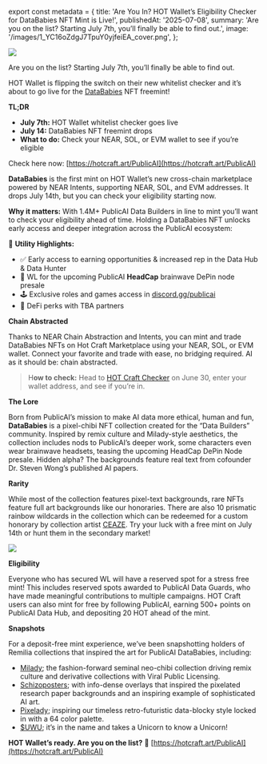 ﻿export const metadata = {
  title:
    'Are You In? HOT Wallet’s Eligibility Checker for DataBabies NFT Mint is Live!',
  publishedAt: '2025-07-08',
  summary:
    'Are you on the list? Starting July 7th, you’ll finally be able to find out.',
  image: '/images/1_YC16oZdgJ7TpuY0yjfeiEA_cover.png',
};

![](/images/1_YC16oZdgJ7TpuY0yjfeiEA.png)

Are you on the list? Starting July 7th, you’ll finally be able to find out.

HOT Wallet is flipping the switch on their new whitelist checker and it’s about to go live for the [DataBabies](https://x.com/DataBabies333) NFT freemint!

**TL;DR**

- **July 7th:** HOT Wallet whitelist checker goes live
- **July 14:** DataBabies NFT freemint drops
- **What to do:** Check your NEAR, SOL, or EVM wallet to see if you’re eligible

Check here now: [https://hotcraft.art/PublicAI](https://hotcraft.art/PublicAI)

**DataBabies** is the first mint on HOT Wallet’s new cross-chain marketplace powered by NEAR Intents, supporting NEAR, SOL, and EVM addresses. It drops July 14th, but you can check your eligibility starting now.

**Why it matters:** With 1.4M+ PublicAI Data Builders in line to mint you’ll want to check your eligibility ahead of time. Holding a DataBabies NFT unlocks early access and deeper integration across the PublicAI ecosystem:

🎯 **Utility Highlights:**

- ✅ Early access to earning opportunities & increased rep in the Data Hub & Data Hunter
- 🧠 WL for the upcoming PublicAI **HeadCap** brainwave DePin node presale
- 🕹 Exclusive roles and games access in [discord.gg/publicai](https://discord.gg/publicai)
- 💸 DeFi perks with TBA partners

**Chain Abstracted**

Thanks to NEAR Chain Abstraction and Intents, you can mint and trade DataBabies NFTs on Hot Craft Marketplace using your NEAR, SOL, or EVM wallet. Connect your favorite and trade with ease, no bridging required. AI as it should be: chain abstracted.

> H**ow to check:** Head to [HOT Craft Checker](https://hotcraft.art/PublicAI) on June 30, enter your wallet address, and see if you’re in.

**The Lore**

Born from PublicAI’s mission to make AI data more ethical, human and fun, **DataBabies** is a pixel-chibi NFT collection created for the “Data Builders” community. Inspired by remix culture and Milady-style aesthetics, the collection includes nods to PublicAI’s deeper work, some characters even wear brainwave headsets, teasing the upcoming HeadCap DePin Node presale. Hidden alpha? The backgrounds feature real text from cofounder Dr. Steven Wong’s published AI papers.

**Rarity**

While most of the collection features pixel-text backgrounds, rare NFTs feature full art backgrounds like our honoraries. There are also 10 prismatic rainbow wildcards in the collection which can be redeemed for a custom honorary by collection artist [CEAZE](https://x.com/SauerCrumb). Try your luck with a free mint on July 14th or hunt them in the secondary market!

![](/images/1_hey_xlm9-4E5RjD1qH_p4A.png)

**Eligibility**

Everyone who has secured WL will have a reserved spot for a stress free mint! This includes reserved spots awarded to PublicAI Data Guards, who have made meaningful contributions to multiple campaigns. HOT Craft users can also mint for free by following PublicAI, earning 500+ points on PublicAI Data Hub, and depositing 20 HOT ahead of the mint.

**Snapshots**

For a deposit-free mint experience, we’ve been snapshotting holders of Remilia collections that inspired the art for PublicAI DataBabies, including:

- [Milady](https://x.com/DataBabies333/status/1918374808288731355); the fashion-forward seminal neo-chibi collection driving remix culture and derivative collections with Viral Public Licensing.
- [Schizoposters](https://x.com/DataBabies333/status/1939201094011494863); with info-dense overlays that inspired the pixelated research paper backgrounds and an inspiring example of sophisticated AI art.
- [Pixelady](https://x.com/DataBabies333/status/1940495491923693622); inspiring our timeless retro-futuristic data-blocky style locked in with a 64 color palette.
- [$UWU](https://x.com/DataBabies333/status/1922807761391292839); it’s in the name and takes a Unicorn to know a Unicorn!

**HOT Wallet’s ready. Are you on the list?** 🔗 [https://hotcraft.art/PublicAI](https://hotcraft.art/PublicAI)

